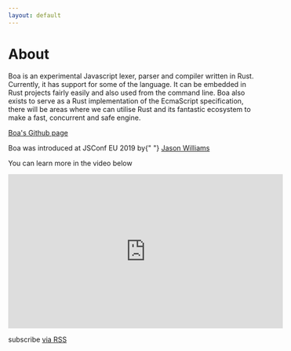 ```yaml
---
layout: default
---
```


<div class="home">
<H1>About</H1>
  <p>
    Boa is an experimental Javascript lexer, parser and compiler written in Rust. Currently, it has support for some of the language. It can be embedded in Rust projects fairly easily and also used from the command line.
Boa also exists to serve as a Rust implementation of the EcmaScript specification, there will be areas where we can utilise Rust and its fantastic ecosystem to make a fast, concurrent and safe engine.
  </p>

<p>
  <a href="https://github.com/boa-dev/boa">Boa's Github page</a>
</p>

<p>
  Boa was introduced at JSConf EU 2019 by{" "}
  <a href="https://jason-williams.co.uk/">Jason Williams</a>
</p>
<p>You can learn more in the video below</p>
<iframe
  width="560"
  height="315"
  src="https://www.youtube-nocookie.com/embed/_uD2pijcSi4"
  frameborder="0"
  allow="accelerometer; autoplay; clipboard-write; encrypted-media; gyroscope; picture-in-picture"
  allowfullscreen
></iframe>
  <p class="rss-subscribe">
  subscribe <a href="/blog/rss.xml">via RSS</a>
  </p>
</div>
